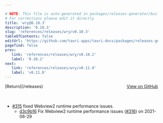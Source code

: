 ```yaml
---

# NOTE: This file is auto-generated in packages/releases-generator/build.ts
# For corrections please edit it directly
title: 'wry@0.10.3'
description: '0.10.3'
slug: 'references/releases/wry/v0.10.3'
tableOfContents: false
editUrl: 'https://github.com/tauri-apps/tauri-docs/packages/releases-generator/build.ts'
pagefind: false
prev:
   link: 'references/releases/wry/v0.10.2'
   label: '0.10.2'
next:
   link: 'references/releases/wry/v0.11.0'
   label: 'v0.11.0'
---
```


			

<ReleaseSidebar slug="references/releases/wry"  packageName="wry" />

<div style="margin-bottom:3rem; display: flex; justify-content: space-between; align-items: center"><span>[Return](/releases)</span><span><a href="https://github.com/tauri-apps/wry/releases/tag/wry-v0.10.3">View on GitHub</a></span></div>

- [#315](https://github.com/tauri-apps/wry/pull/315) fixed Webview2 runtime performance issues.
  - [d3c9b16](https://github.com/tauri-apps/wry/commit/d3c9b169d81fd8b79e6695d91b3a1d0e8042a81f) Fix Webview2 runtime performance issues ([#316](https://github.com/tauri-apps/wry/pull/316)) on 2021-06-29

